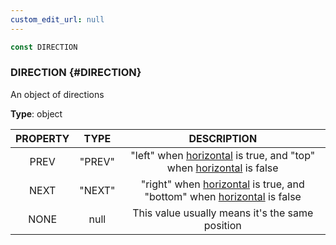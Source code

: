 ```yaml
---
custom_edit_url: null
---
```


```ts
const DIRECTION
```

### DIRECTION {#DIRECTION}

<div className="bulma-tags">

</div>

An object of directions

**Type**: object

|PROPERTY|TYPE|DESCRIPTION|
|:---:|:---:|:---:|
|PREV|"PREV"|"left" when [horizontal](Flicking#horizontal) is true, and "top" when [horizontal](Flicking#horizontal) is false|
|NEXT|"NEXT"|"right" when [horizontal](Flicking#horizontal) is true, and "bottom" when [horizontal](Flicking#horizontal) is false|
|NONE|null|This value usually means it's the same position|

